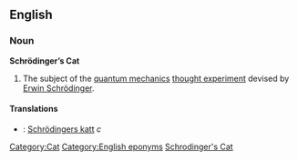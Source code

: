 {{wikipedia}}
==English==
===Noun===
'''Schrödinger’s Cat'''

#The subject of the [[quantum mechanics]] [[thought experiment]] devised by [[w:Erwin Schrödinger|Erwin Schrödinger]].

====Translations====
*{{sv}} : [[Schrödingers katt]] ''c''

[[Category:Cat]]
[[Category:English eponyms]]
[[Category:English words spelled with diacritics or ligatures|Schrodinger's Cat]]